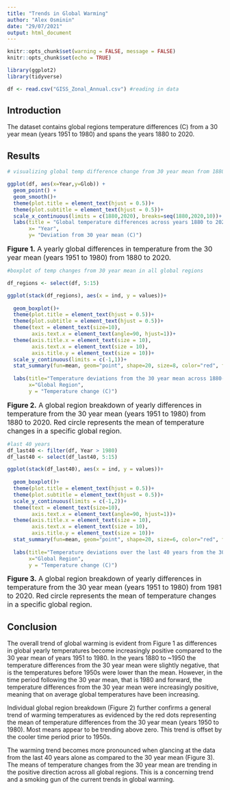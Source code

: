 ---
title: "Trends in Global Warming"
author: "Alex Osminin"
date: "29/07/2021"
output: html_document
---

```{r setup, include=FALSE}
knitr::opts_chunk$set(warning = FALSE, message = FALSE) 
knitr::opts_chunk$set(echo = TRUE)

library(ggplot2)
library(tidyverse)

df <- read.csv("GISS_Zonal_Annual.csv") #reading in data
```

## Introduction
The dataset contains global regions temperature differences (C) from a 30 year mean (years 1951 to 1980) and spans the years 1880 to 2020. 

## **Results**

```{r plot 1, echo=FALSE}
# visualizing global temp difference change from 30 year mean from 1880 to present

ggplot(df, aes(x=Year,y=Glob)) +
  geom_point() +
  geom_smooth()+
  theme(plot.title = element_text(hjust = 0.5))+
  theme(plot.subtitle = element_text(hjust = 0.5))+
  scale_x_continuous(limits = c(1880,2020), breaks=seq(1880,2020,10))+
  labs(title = "Global temperature differences across years 1880 to 2020 \n from the 30 year mean of years 1950 to 1980 ",
       x= "Year",
       y= "Deviation from 30 year mean (C)")
```

<font size="3"> **Figure 1.** A yearly global differences in temperature from the 30 year mean (years 1951 to 1980) from 1880 to 2020. </font> 

```{r plot 2, echo=FALSE}
#boxplot of temp changes from 30 year mean in all global regions

df_regions <- select(df, 5:15)

ggplot(stack(df_regions), aes(x = ind, y = values))+
  
  geom_boxplot()+
  theme(plot.title = element_text(hjust = 0.5))+
  theme(plot.subtitle = element_text(hjust = 0.5))+
  theme(text = element_text(size=10),
        axis.text.x = element_text(angle=90, hjust=1))+
  theme(axis.title.x = element_text(size = 10),
        axis.text.x = element_text(size = 10),
        axis.title.y = element_text(size = 10))+
  scale_y_continuous(limits = c(-1,1))+
  stat_summary(fun=mean, geom="point", shape=20, size=8, color="red", fill="red") +
  
  labs(title="Temperature deviations from the 30 year mean across 1880-2020 time period",
       x="Global Region", 
       y = "Temperature change (C)")
```

<font size="3"> **Figure 2.** A global region breakdown of yearly differences in temperature from the 30 year mean (years 1951 to 1980) from 1880 to 2020. Red circle represents the mean of temperature changes in a specific global region. </font>
 
```{r plot 3, echo=FALSE}
#last 40 years
df_last40 <- filter(df, Year > 1980)
df_last40 <- select(df_last40, 5:15)

ggplot(stack(df_last40), aes(x = ind, y = values))+
  
  geom_boxplot()+
  theme(plot.title = element_text(hjust = 0.5))+
  theme(plot.subtitle = element_text(hjust = 0.5))+
  scale_y_continuous(limits = c(-1,2))+
  theme(text = element_text(size=10),
        axis.text.x = element_text(angle=90, hjust=1))+
  theme(axis.title.x = element_text(size = 10),
        axis.text.x = element_text(size = 10),
        axis.title.y = element_text(size = 10))+
  stat_summary(fun=mean, geom="point", shape=20, size=6, color="red", fill="red") +
  
  labs(title="Temperature deviations over the last 40 years from the 30 year mean",
       x="Global Region", 
       y = "Temperature change (C)")
```

 <font size="3"> **Figure 3.** A global region breakdown of yearly differences in temperature from the 30 year mean (years 1951 to 1980) from 1981 to 2020. Red circle represents the mean of temperature changes in a specific global region. </font>

## Conclusion
The overall trend of global warming is evident from Figure 1 as differences in global yearly temperatures become increasingly positive compared to the 30 year mean of years 1951 to 1980. In the years 1880 to ~1950 the temperature differences from the 30 year mean were slightly negative, that is the temperatures before 1950s were lower than the mean. However, in the time period following the 30 year mean, that is 1980 and forward, the temperature differences from the 30 year mean were increasingly positive, meaning that on average global temperatures have been increasing.

Individual global region breakdown (Figure 2) further confirms a general trend of warming temperatures as evidenced by the  red dots representing the mean of temperature differences from the 30 year mean (years 1950 to 1980). Most means appear to be trending above zero. This trend is offset by the cooler time period prior to 1950s.

The warming trend becomes more pronounced when glancing at the data from the last 40 years alone as compared to the 30 year mean (Figure 3). The means of temperature changes from the 30 year mean are trending in the positive direction across all global regions. This is a concerning trend and a smoking gun of the current trends in global warming.





